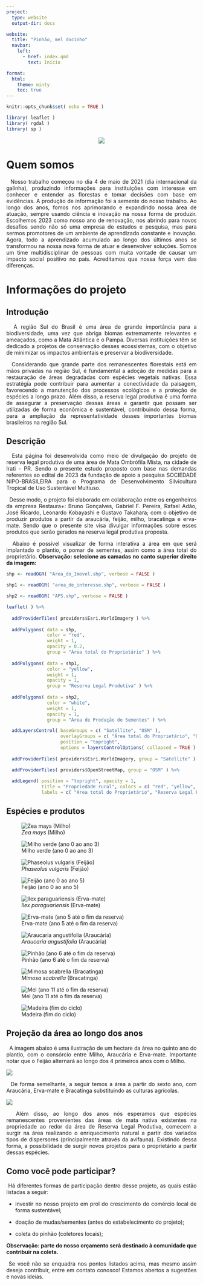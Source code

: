 ```yaml
---
project:
  type: website
  output-dir: docs

website:
  title: "Pinhão, mel docinho"
  navbar: 
    left: 
      - href: index.qmd
        text: Início

format: 
  html:
    theme: minty
    toc: true
---
```


```r
knitr::opts_chunk$set( echo = TRUE )

library( leaflet )
library( rgdal )
library( sp )

```

<div style="text-align: justify"> 

<center>

![](https://github.com/Gabrielforest/proj_sementes/blob/master/logo/Restaura+.png?raw=true)

</center>

# Quem somos

\  Nosso trabalho começou no dia 4 de maio de 2021 (dia internacional da galinha), produzindo informações para instituições com interesse em conhecer e entender as florestas e tomar decisões com base em evidências.
A produção de informação foi a semente do nosso trabalho. Ao longo dos anos, fomos nos aprimorando e expandindo nossa área de atuação, sempre usando ciência e inovação na nossa forma de produzir.
Escolhemos 2023 como nosso ano de renovação, nos abrindo para novos desafios sendo não só uma empresa de estudos e pesquisa, mas para sermos promotores de um ambiente de aprendizado constante e inovação.
Agora, todo a aprendizado acumulado ao longo dos últimos anos se transformou na nossa nova forma de atuar e desenvolver soluções.
Somos um time multidisciplinar de pessoas com muita vontade de causar um impacto social positivo no país. Acreditamos que nossa força vem das diferenças. 

# Informações do projeto

## Introdução

\  A região Sul do Brasil é uma área de grande importância para a biodiversidade, uma vez que abriga biomas extremamente relevantes e ameaçados, como a Mata Atlântica e o Pampa. Diversas instituições têm se dedicado a projetos de conservação desses ecossistemas, com o objetivo de minimizar os impactos ambientais e preservar a biodiversidade.

\  Considerando que grande parte dos remanescentes florestais está em mãos privadas na região Sul, é fundamental a adoção de medidas para a restauração de áreas degradadas com espécies vegetais nativas. Essa estratégia pode contribuir para aumentar a conectividade da paisagem, favorecendo a manutenção dos processos ecológicos e a proteção de espécies a longo prazo. Além disso, a reserva legal produtiva é uma forma de assegurar a preservação dessas áreas e garantir que possam ser utilizadas de forma econômica e sustentável, contribuindo dessa forma, para a ampliação da representatividade desses importantes biomas brasileiros na região Sul.

## Descrição 

\  Esta página foi desenvolvida como meio de divulgação do projeto de reserva legal produtiva de uma área de Mata Ombrófila Mista, na cidade de Irati - PR. Sendo o presente estudo proposto com base nas demandas referentes ao edital de 2023 da fundação de apoio a pesquisa SOCIEDADE NIPO-BRASILEIRA para o Programa de Desenvolvimento Silvicultura Tropical de Uso Sustentável Multiuso.

\  Desse modo, o projeto foi elaborado em colaboração entre os engenheiros da empresa Restaura+: Bruno Gonçalves, Gabriel F. Pereira, Rafael Adão, José Ricardo, Leonardo Kobayashi e Gustavo Takahara; com o objetivo de produzir produtos a partir da araucária, feijão, milho, bracatinga e erva-mate. Sendo que o presente site visa divulgar informações sobre esses produtos que serão gerados na reserva legal produtiva proposta.

\  Abaixo é possível visualizar de forma interativa a área em que será implantado o plantio, o pomar de sementes, assim como a área total do proprietário. **Observação: selecione as camadas no canto superior direito da imagem:**

```r

shp <- readOGR( "Area_do_Imovel.shp", verbose = FALSE )

shp1 <- readOGR( "area_de_interesse.shp", verbose = FALSE )

shp2 <- readOGR( "APS.shp", verbose = FALSE )

leaflet( ) %>%
  
  addProviderTiles( providers$Esri.WorldImagery ) %>%
  
  addPolygons( data = shp,
               color = "red", 
               weight = 1,
               opacity = 0.2,
               group = "Área total do Proprietário" ) %>% 
  
  addPolygons( data = shp1,
               color = "yellow", 
               weight = 1,
               opacity = 1,
               group = "Reserva Legal Produtiva" ) %>% 
  
  addPolygons( data = shp2,
               color = "white", 
               weight = 1,
               opacity = 1,
               group = "Área de Produção de Sementes" ) %>% 

  addLayersControl( baseGroups = c( "Satellite", "OSM" ), 
                    overlayGroups = c( "Área total do Proprietário", "Reserva Legal Produtiva", "Área de Produção de Sementes" ),
                    position = "topright", 
                    options = layersControlOptions( collapsed = TRUE ) ) %>% 
  
  addProviderTiles( providers$Esri.WorldImagery, group = "Satellite" ) %>% 

  addProviderTiles( providers$OpenStreetMap, group = "OSM" ) %>% 
  
  addLegend( position = "topright", opacity = 1, 
             title = "Propriedade rural", colors = c( "red", "yellow", "white" ) ,
             labels = c( "Área total do Proprietário", "Reserva Legal Produtiva", "Área de Produção de Sementes" ) )

```

## Espécies e produtos

::: {layout-nrow=4}

![*Zea mays* (Milho)](milho.jpg)

![Milho verde (ano 0 ao ano 3)](milho_produto.webp)


![*Phaseolus vulgaris* (Feijão)](feijao.jpg)

![Feijão (ano 0 ao ano 5)](feijao_produto.webp)


![*Ilex paraguariensis* (Erva-mate)](erva-mate.webp)

![Erva-mate (ano 5 até o fim da reserva)](chimarrao.jpg)

![*Araucaria angustifolia* (Araucária)](araucaria.jpg)

![Pinhão (ano 6 até o fim da reserva)](pinhao.webp)

:::

::: {layout-ncol=3}

![*Mimosa scabrella* (Bracatinga)](bracatinga.jpg)

![Mel (ano 11 até o fim da reserva)](mel.jpg)

![Madeira (fim do ciclo)](lenha.jpg)

:::

## Projeção da área ao longo dos anos


\  A imagem abaixo é uma ilustração de um hectare da área no quinto ano do plantio, com o consórcio entre Milho, Araucária e Erva-mate. Importante notar que o Feijão alternará ao longo dos 4 primeiros anos com o Milho.

![](araucaria_erva_milho.jpeg)

\  De forma semelhante, a seguir temos a área a partir do sexto ano, com Araucária, Erva-mate e Bracatinga substituindo as culturas agrícolas.  

![](araucaria_erva_bracatinga.jpeg)

\  Além disso, ao longo dos anos nós esperamos que espécies remanescentes provenientes das áreas de mata nativa existentes na propriedade ao redor da área de Reserva Legal Produtiva, comecem a surgir na área realizando o enriquecimento natural a partir dos variados tipos de dispersores (principalmente através da avifauna). Existindo dessa forma, a possibilidade de surgir novos projetos para o proprietário a partir dessas espécies. 


## Como você pode participar?

\ Há diferentes formas de participação dentro desse projeto, as quais estão listadas a seguir:

- investir no nosso projeto em prol do crescimento do comércio local de forma sustentável;

- doação de mudas/sementes (antes do estabelecimento do projeto);

- coleta do pinhão (coletores locais); 

**Observação: parte do nosso orçamento será destinado à comunidade que contribuir na coleta.**

\ Se você não se enquadra nos pontos listados acima, mas mesmo assim deseja contribuir, entre em contato conosco! Estamos abertos a sugestões e novas ideias. 

</div>